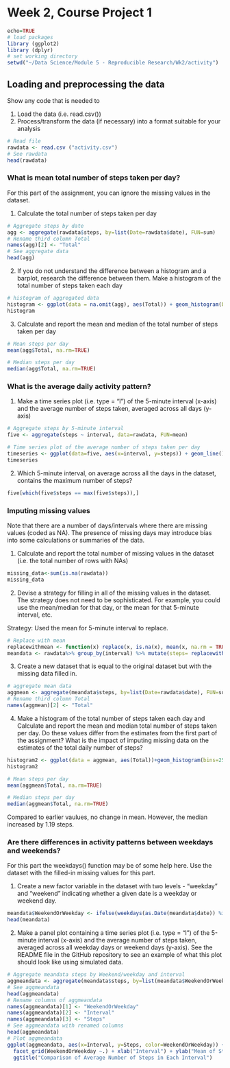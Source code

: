 # Week 2, Course Project 1 

```{r}
echo=TRUE
# load packages
library (ggplot2)
library (dplyr)
# set working directory
setwd("~/Data Science/Module 5 - Reproducible Research/Wk2/activity")
```

## Loading and preprocessing the data

Show any code that is needed to

1. Load the data (i.e. read.csv())
2. Process/transform the data (if necessary) into a format suitable for your analysis
```{r}
# Read file
rawdata <- read.csv ("activity.csv")
# See rawdata
head(rawdata)
```

### What is mean total number of steps taken per day?

For this part of the assignment, you can ignore the missing values in the dataset.

1. Calculate the total number of steps taken per day

```{r}
# Aggregate steps by date
agg <- aggregate(rawdata$steps, by=list(Date=rawdata$date), FUN=sum)
# Rename third column Total
names(agg)[2] <- "Total"
# See aggregate data
head(agg)
```

2. If you do not understand the difference between a histogram and a barplot, research the difference between them. Make a histogram of the total number of steps taken each day

```{r}
# histogram of aggregated data
histogram <- ggplot(data = na.omit(agg), aes(Total)) + geom_histogram(bins=25, fill="blue")+labs(title="Total Daily Steps", x="Steps", y="Frequency")
histogram
```

3. Calculate and report the mean and median of the total number of steps taken per day

```{r}
# Mean steps per day
mean(agg$Total, na.rm=TRUE)

# Median steps per day
median(agg$Total, na.rm=TRUE)
```

### What is the average daily activity pattern?
1. Make a time series plot (i.e. type = "l") of the 5-minute interval (x-axis) and the average number of steps taken, averaged across all days (y-axis)

```{r}
# Aggregate steps by 5-minute interval
five <- aggregate(steps ~ interval, data=rawdata, FUN=mean)

# Time series plot of the average number of steps taken per day
timeseries <- ggplot(data=five, aes(x=interval, y=steps)) + geom_line() + labs(title="Time Series Plot of Average Number of Steps", x="5 Minutes Interval", y="Total Steps")
timeseries
```

2. Which 5-minute interval, on average across all the days in the dataset, contains the maximum number of steps?

```{r}
five[which(five$steps == max(five$steps)),]
```

### Imputing missing values
Note that there are a number of days/intervals where there are missing values (coded as NA). The presence of missing days may introduce bias into some calculations or summaries of the data.

1. Calculate and report the total number of missing values in the dataset (i.e. the total number of rows with NAs)

```{r}
missing_data<-sum(is.na(rawdata))
missing_data
```


2. Devise a strategy for filling in all of the missing values in the dataset. The strategy does not need to be sophisticated. For example, you could use the mean/median for that day, or the mean for that 5-minute interval, etc.

Strategy: Used the mean for 5-minute interval to replace.

```{r}
# Replace with mean
replacewithmean <- function(x) replace(x, is.na(x), mean(x, na.rm = TRUE))
meandata <- rawdata%>% group_by(interval) %>% mutate(steps= replacewithmean(steps))
```


3. Create a new dataset that is equal to the original dataset but with the missing data filled in.


```{r}
# aggregate mean data
aggmean <- aggregate(meandata$steps, by=list(Date=rawdata$date), FUN=sum)
# Rename third column Total
names(aggmean)[2] <- "Total"
```



4. Make a histogram of the total number of steps taken each day and Calculate and report the mean and median total number of steps taken per day. Do these values differ from the estimates from the first part of the assignment? What is the impact of imputing missing data on the estimates of the total daily number of steps?

```{r}
histogram2 <- ggplot(data = aggmean, aes(Total))+geom_histogram(bins=25, fill="blue")+labs(title="Total Daily Steps", x="Steps", y="Frequency")
histogram2
```

```{r}
# Mean steps per day
mean(aggmean$Total, na.rm=TRUE)

# Median steps per day
median(aggmean$Total, na.rm=TRUE)
```

Compared to earlier vaulues, no change in mean. However, the median increased by 1.19 steps.

### Are there differences in activity patterns between weekdays and weekends?
For this part the weekdays() function may be of some help here. Use the dataset with the filled-in missing values for this part.

1. Create a new factor variable in the dataset with two levels - "weekday" and "weekend" indicating whether a given date is a weekday or weekend day.

```{r}
meandata$WeekendOrWeekday <- ifelse(weekdays(as.Date(meandata$date)) %in% c("Monday", "Tuesday", "Wednesday", "Thursday", "Friday"), "Weekday", "Weekend")
head(meandata)
```


2. Make a panel plot containing a time series plot (i.e. type = "l") of the 5-minute interval (x-axis) and the average number of steps taken, averaged across all weekday days or weekend days (y-axis). See the README file in the GitHub repository to see an example of what this plot should look like using simulated data.

```{r}
# Aggregate meandata steps by Weekend/weekday and interval
aggmeandata <- aggregate(meandata$steps, by=list(meandata$WeekendOrWeekday, meandata$interval), mean)
# See aggmeandata
head(aggmeandata)
# Rename columns of aggmeandata
names(aggmeandata)[1] <- "WeekendOrWeekday"
names(aggmeandata)[2] <- "Interval"
names(aggmeandata)[3] <- "Steps"
# See aggmeandata with renamed columns
head(aggmeandata)
# Plot aggmeandata
ggplot(aggmeandata, aes(x=Interval, y=Steps, color=WeekendOrWeekday)) + geom_line()+
  facet_grid(WeekendOrWeekday ~.) + xlab("Interval") + ylab("Mean of Steps") +
  ggtitle("Comparison of Average Number of Steps in Each Interval")
```
